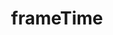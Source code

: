 ---
title: frameTime
description: frameTime
sidebar:
  label: frameTime
  order: 1
  badge:
    text: Outdated
    variant: caution
---